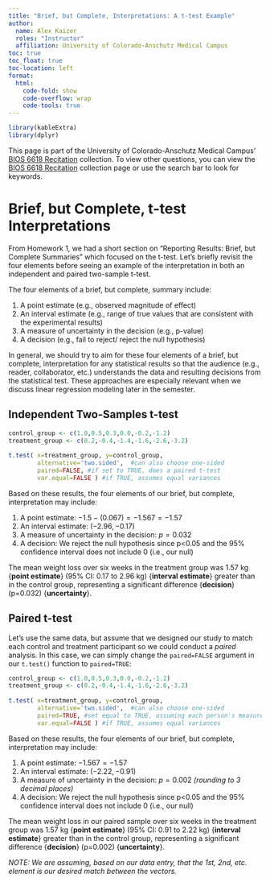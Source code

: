 ```yaml
---
title: "Brief, but Complete, Interpretations: A t-test Example"
author: 
  name: Alex Kaizer
  roles: "Instructor"
  affiliation: University of Colorado-Anschutz Medical Campus
toc: true
toc_float: true
toc-location: left
format:
  html:
    code-fold: show
    code-overflow: wrap 
    code-tools: true
---
```


```r
library(kableExtra)
library(dplyr)
```

This page is part of the University of Colorado-Anschutz Medical Campus' [BIOS 6618 Recitation](/recitation/index.qmd) collection. To view other questions, you can view the [BIOS 6618 Recitation](/recitation/index.qmd) collection page or use the search bar to look for keywords.

# Brief, but Complete, t-test Interpretations

From Homework 1, we had a short section on "Reporting Results: Brief, but Complete Summaries" which focused on the t-test. Let's briefly revisit the four elements before seeing an example of the interpretation in both an independent and paired two-sample t-test.

The four elements of a brief, but complete, summary include:

1. A point estimate (e.g., observed magnitude of effect)
2. An interval estimate (e.g., range of true values that are consistent with the experimental results)
3. A measure of uncertainty in the decision (e.g., p-value)
4. A decision (e.g., fail to reject/ reject the null hypothesis)

In general, we should try to aim for these four elements of a brief, but complete, interpretation for any statistical results so that the audience (e.g., reader, collaborator, etc.) understands the data and resulting decisions from the statistical test. These approaches are especially relevant when we discuss linear regression modeling later in the semester. 


## Independent Two-Samples t-test

```r
control_group <- c(1.0,0.5,0.3,0.0,-0.2,-1.2)
treatment_group <- c(0.2,-0.4,-1.4,-1.6,-2.6,-3.2)
  
t.test( x=treatment_group, y=control_group, 
        alternative='two.sided',  #can also choose one-sided
        paired=FALSE, #if set to TRUE, does a paired t-test
        var.equal=FALSE ) #if TRUE, assumes equal variances
```

Based on these results, the four elements of our brief, but complete, interpretation may include:

1. A point estimate: $-1.5 - (0.067) = -1.567 = -1.57$
2. An interval estimate: $(-2.96, -0.17)$
3. A measure of uncertainty in the decision: $p=0.032$
4. A decision: We reject the null hypothesis since p<0.05 and the 95% confidence interval does not include 0 (i.e., our null)

The mean weight loss over six weeks in the treatment group was 1.57 kg {**point estimate**} (95% CI: 0.17 to 2.96 kg) {**interval estimate**} greater than in the control group, representing a significant difference {**decision**} (p=0.032) {**uncertainty**}.


## Paired t-test

Let's use the same data, but assume that we designed our study to match each control and treatment participant so we could conduct a *paired* analysis. In this case, we can simply change the `paired=FALSE` argument in our `t.test()` function to `paired=TRUE`:

```r
control_group <- c(1.0,0.5,0.3,0.0,-0.2,-1.2)
treatment_group <- c(0.2,-0.4,-1.4,-1.6,-2.6,-3.2)
  
t.test( x=treatment_group, y=control_group, 
        alternative='two.sided',  #can also choose one-sided
        paired=TRUE, #set equal to TRUE, assuming each person's measurement is 
        var.equal=FALSE ) #if TRUE, assumes equal variances
```

Based on these results, the four elements of our brief, but complete, interpretation may include:

1. A point estimate: $-1.567 = -1.57$
2. An interval estimate: $(-2.22, -0.91)$
3. A measure of uncertainty in the decision: $p=0.002$ *(rounding to 3 decimal places)*
4. A decision: We reject the null hypothesis since p<0.05 and the 95% confidence interval does not include 0 (i.e., our null)

The mean weight loss in our paired sample over six weeks in the treatment group was 1.57 kg {**point estimate**} (95% CI: 0.91 to 2.22 kg) {**interval estimate**} greater than in the control group, representing a significant difference {**decision**} (p=0.002) {**uncertainty**}.

*NOTE: We are assuming, based on our data entry, that the 1st, 2nd, etc. element is our desired match between the vectors.*


